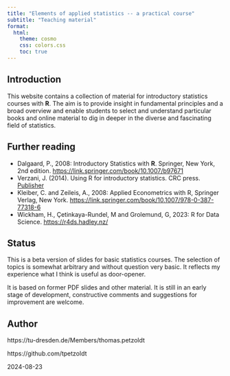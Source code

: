```yaml
---
title: "Elements of applied statistics -- a practical course"
subtitle: "Teaching material"
format:
  html:
    theme: cosmo
    css: colors.css
    toc: true
---
```


## Introduction

This website contains a collection of material for introductory statistics 
courses with **R**. The aim is to provide insight in fundamental principles and 
a broad overview and enable students to select and understand particular books 
and online material to dig in deeper in the diverse and fascinating field of statistics.


## Further reading

- Dalgaard, P., 2008: Introductory Statistics with **R**. Springer, New York, 2nd edition. 
      [https://link.springer.com/book/10.1007/b97671](https://link.springer.com/book/10.1007/b97671)
- Verzani, J. (2014). Using R for introductory statistics. CRC press. 
      [Publisher](https://www.routledge.com/Using-R-for-Introductory-Statistics/Verzani/p/book/9781466590731)
- Kleiber, C. and Zeileis, A., 2008: Applied Econometrics with R,
    Springer Verlag, New York. [https://link.springer.com/book/10.1007/978-0-387-77318-6](https://link.springer.com/book/10.1007/978-0-387-77318-6)
- Wickham, H., Çetinkaya-Rundel, M and Grolemund, G, 2023: R for Data Science.
  [https://r4ds.hadley.nz/](https://r4ds.hadley.nz/)

## Status

This is a beta version of slides for basic statistics courses.
The selection of topics is somewhat arbitrary and without question very basic. It reflects my experience what I think is useful as door-opener.

It is based on former PDF slides and other material. It is still in an early 
stage of development, constructive comments and suggestions for improvement are welcome.


## Author

https://tu-dresden.de/Members/thomas.petzoldt

https://github.com/tpetzoldt

2024-08-23

